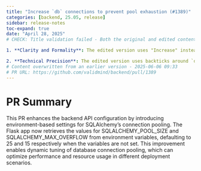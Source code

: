 ```yaml
---
title: "Increase `db` connections to prevent pool exhaustion (#1389)"
categories: [backend, 25.05, release]
sidebar: release-notes
toc-expand: true
date: "April 28, 2025"
# CHECK: Title validation failed - Both the original and edited content convey the same essential information, but the edited version is more polished and clear. Here's a breakdown of the changes:

1. **Clarity and Formality**: The edited version uses "Increase" instead of "hotfix: add more," which is more direct and formal. It removes the jargon "hotfix," which might not be necessary for all audiences.

2. **Technical Precision**: The edited version uses backticks around `db`, which is a common
# Content overwritten from an earlier version - 2025-06-06 09:33
# PR URL: https://github.com/validmind/backend/pull/1389
---
```


# PR Summary

This PR enhances the backend API configuration by introducing environment-based settings for SQLAlchemy's connection pooling. The Flask app now retrieves the values for SQLALCHEMY_POOL_SIZE and SQLALCHEMY_MAX_OVERFLOW from environment variables, defaulting to 25 and 15 respectively when the variables are not set. This improvement enables dynamic tuning of database connection pooling, which can optimize performance and resource usage in different deployment scenarios.